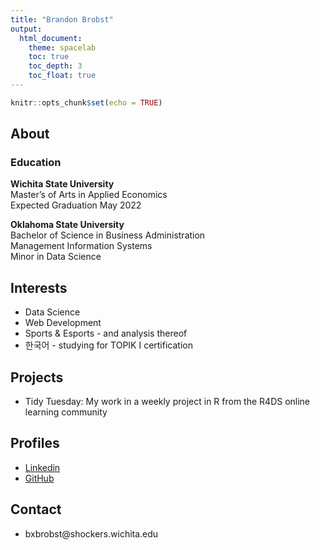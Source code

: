 ```yaml
---
title: "Brandon Brobst"
output: 
  html_document:
    theme: spacelab
    toc: true
    toc_depth: 3
    toc_float: true
---
```


```r
knitr::opts_chunk$set(echo = TRUE)
```

## About
### Education
__Wichita State University__  
Master's of Arts in Applied Economics  
Expected Graduation May 2022  

__Oklahoma State University__  
Bachelor of Science in Business Administration  
Management Information Systems  
Minor in Data Science

## Interests
* Data Science
* Web Development
* Sports & Esports - and analysis thereof
* 한국어 - studying for TOPIK I certification

## Projects
* Tidy Tuesday: My work in a weekly project in R from the R4DS online learning community  

## Profiles
* [Linkedin](https://www.linkedin.com/in/brandon-brobst-b0a060147/)
* [GitHub](https://github.com/bdbrobst)

## Contact
* bxbrobst@shockers.wichita.edu